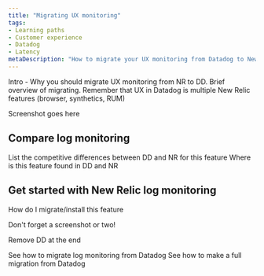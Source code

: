 ```yaml
---
title: "Migrating UX monitoring"
tags:
- Learning paths
- Customer experience
- Datadog
- Latency
metaDescription: "How to migrate your UX monitoring from Datadog to New Relic."
---
```



Intro - Why you should migrate UX monitoring from NR to DD. Brief overview of migrating. Remember that UX in Datadog is multiple New Relic features (browser, synthetics, RUM)

Screenshot goes here

## Compare log monitoring 
List the competitive differences between DD and NR for this feature
Where is this feature found in DD and NR

## Get started with New Relic log monitoring
How do I migrate/install this feature

Don't forget a screenshot or two!

Remove DD at the end

<SideBySide>
    <Side>
        <DocTiles variant="labs">
            <DocTile
                path="/docs/journey-migration/migrating-logs/"
                label={{text: '⬅️ PREVIOUS', color: '#AFE2E3'}}    
            >
                See how to migrate log monitoring from Datadog
            </DocTile>
        </DocTiles>
    </Side>
    <Side>
        <DocTiles variant="labs">
            <DocTile
                path="/docs/journey-migration/making-the-switch/"
                label={{text: 'NEXT ➡️', color: '#AFE2E3'}}    
            >
                See how to make a full migration from Datadog 
            </DocTile>
        </DocTiles>
    </Side>
</SideBySide>